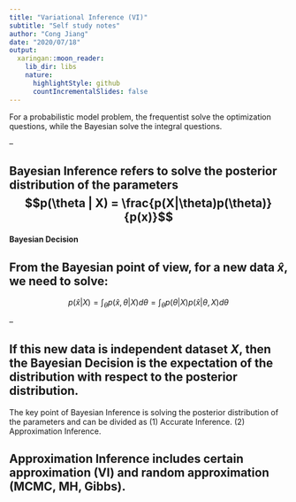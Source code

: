 ```yaml
---
title: "Variational Inference (VI)"
subtitle: "Self study notes"
author: "Cong Jiang"
date: "2020/07/18"
output:
  xaringan::moon_reader:
    lib_dir: libs
    nature:
      highlightStyle: github
      countIncrementalSlides: false
---
```

For a probabilistic model problem, the frequentist solve the optimization questions, while the Bayesian solve the integral questions. 

--

Bayesian Inference refers to solve the posterior distribution of the parameters $$p(\theta | X) = \frac{p(X|\theta)p(\theta)}{p(x)}$$
--

#### Bayesian Decision
From the Bayesian point of view,  for a new data $\hat{x}$, we need to solve: 
--

$$p(\hat{x}|X) =\int_\theta p(\hat{x},\theta|X)d\theta=\int_\theta p(\theta|X)p(\hat{x}|\theta,X)d\theta$$

--

If this new data is independent dataset $X$, then the Bayesian Decision is the expectation of the distribution with respect to the posterior distribution. 
--


The key point of Bayesian Inference is solving the posterior distribution of the parameters and can be divided as (1) Accurate Inference. (2) Approximation Inference. 

Approximation Inference includes certain approximation (VI) and random approximation (MCMC, MH, Gibbs). 
---


